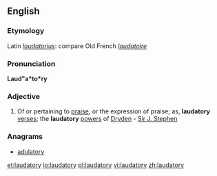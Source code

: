 ==English==

===Etymology===
Latin ''[[laudatorius]]'': compare Old French ''[[laudatoire]]''

===Pronunciation===
'''Laud"a*to*ry'''

===Adjective===
{{en-adj}}

# Of or pertaining to [[praise]], or the expression of praise; as, '''laudatory''' [[verse]]s; the '''laudatory''' [[power]]s of [[John Dryden|Dryden]] - [[Sir J. Stephen]]

===Anagrams===
* [[adulatory#English|adulatory]]

[[et:laudatory]]
[[io:laudatory]]
[[pl:laudatory]]
[[vi:laudatory]]
[[zh:laudatory]]